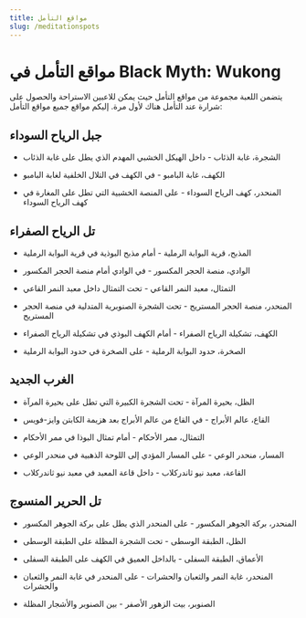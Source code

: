 ```yaml
---
title: مواقع التأمل
slug: /meditationspots
---
```


# مواقع التأمل في Black Myth: Wukong

يتضمن اللعبة مجموعة من مواقع التأمل حيث يمكن للاعبين الاستراحة والحصول على شرارة عند التأمل هناك لأول مرة. إليكم مواقع جميع مواقع التأمل:

## جبل الرياح السوداء

- الشجرة، غابة الذئاب - داخل الهيكل الخشبي المهدم الذي يطل على غابة الذئاب

- الكهف، غابة البامبو - في الكهف في التلال الخلفية لغابة البامبو

- المنحدر، كهف الرياح السوداء - على المنصة الخشبية التي تطل على المغارة في كهف الرياح السوداء

## تل الرياح الصفراء

- المذبح، قرية البوابة الرملية - أمام مذبح البوذية في قرية البوابة الرملية

- الوادي، منصة الحجر المكسور - في الوادي أمام منصة الحجر المكسور

- التمثال، معبد النمر القاعي - تحت التمثال داخل معبد النمر القاعي

- المنحدر، منصة الحجر المستريح - تحت الشجرة الصنوبرية المتدلية في منصة الحجر المستريح

- الكهف، تشكيلة الرياح الصفراء - أمام الكهف البوذي في تشكيلة الرياح الصفراء

- الصخرة، حدود البوابة الرملية - على الصخرة في حدود البوابة الرملية

## الغرب الجديد

- الظل، بحيرة المرآة - تحت الشجرة الكبيرة التي تطل على بحيرة المرآة

- القاع، عالم الأبراج - في القاع من عالم الأبراج بعد هزيمة الكابتن وايز-فويس

- التمثال، ممر الأحكام - أمام تمثال البوذا في ممر الأحكام

- المسار، منحدر الوعي - على المسار المؤدي إلى اللوحة الذهبية في منحدر الوعي

- القاعة، معبد نيو ثاندركلاب - داخل قاعة المعبد في معبد نيو ثاندركلاب

## تل الحرير المنسوج

- المنحدر، بركة الجوهر المكسور - على المنحدر الذي يطل على بركة الجوهر المكسور

- الظل، الطبقة الوسطى - تحت الشجرة المظلة على الطبقة الوسطى

- الأعماق، الطبقة السفلى - بالداخل العميق في الكهف على الطبقة السفلى

- المنحدر، غابة النمر والثعبان والحشرات - على المنحدر في غابة النمر والثعبان والحشرات

- الصنوبر، بيت الزهور الأصفر - بين الصنوبر والأشجار المظلة